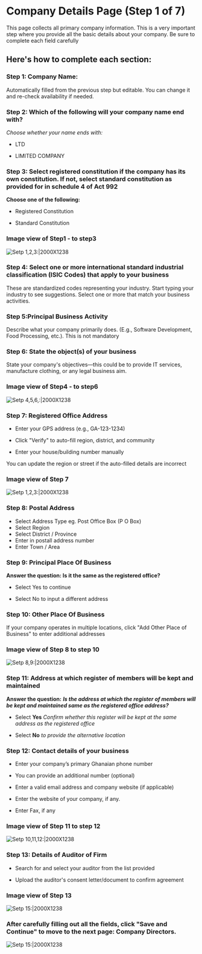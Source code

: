 # Company Details Page (Step 1 of 7)

This page collects all primary company information.
This is a very important step where you provide all the basic details about your company. Be sure to complete each field carefully

##   Here's how to complete each section:

###  Step 1: Company Name: 
Automatically filled from the previous step but editable. You can change it and re-check availability if needed.

###  Step 2: Which of the following will your company name end with?

*Choose whether your name ends with:*

- LTD

- LIMITED COMPANY

###  Step 3: Select registered constitution if the company has its own constitution. If not, select standard constitution as provided for in schedule 4 of Act 992
**Choose one of the following:**

- Registered Constitution 

- Standard Constitution
###  Image view of Step1 - to step3
![Setp 1,2,3:|2000X1238](/priv-limited10.png)

###  Step 4: Select one or more international standard industrial classification (ISIC Codes) that apply to your business
These are standardized codes representing your industry. Start typing your industry to see suggestions. Select one or more that match your business activities.

###  Step 5:Principal Business Activity
Describe what your company primarily does. (E.g., Software Development, Food Processing, etc.). This is not mandatory

###  Step 6: State the object(s) of your business
State your company's objectives—this could be to provide IT services, manufacture clothing, or any legal business aim.
###  Image view of Step4 - to step6
![Setp 4,5,6,:|2000X1238](/priv-limited11.png)

###  Step 7: Registered Office Address
- Enter your GPS address (e.g., GA-123-1234)

- Click "Verify" to auto-fill region, district, and community

- Enter your house/building number manually

You can update the region or street if the auto-filled details are incorrect
###  Image view of Step 7
![Setp 1,2,3:|2000X1238](/priv-limited12.png)

###  Step 8: Postal Address
- Select Address Type eg. Post Office Box (P O Box)
- Select Region
- Select District / Province
- Enter in postall address number
- Enter Town / Area

###  Step 9: Principal Place Of Business
 **Answer the question: Is it the same as the registered office?**

- Select Yes to continue

- Select No to input a different address

###  Step 10: Other Place Of Business
If your company operates in multiple locations, click "Add Other Place of Business" to enter additional addresses

###  Image view of Step 8 to step 10
![Setp 8,9:|2000X1238](/priv-limited13.png)

###  Step 11: Address at which register of members will be kept and maintained
**Answer the question:**
 ***Is the address at which the register of members will be kept and maintained same as the registered office address?***

- Select **Yes** *Confirm whether this register will be kept at the same address as the registered office*

- Select **No** *to provide the alternative location*

###  Step 12: Contact details of your business
- Enter your company’s primary Ghanaian phone number

- You can provide an additional number (optional)

- Enter a valid email address and company website (if applicable)

- Enter the website of your company, if any.

- Enter Fax, if any
###  Image view of Step 11 to step 12
![Setp 10,11,12:|2000X1238](/priv-limited14.png)


###  Step 13: Details of Auditor of Firm
- Search for and select your auditor from the list provided

- Upload the auditor's consent letter/document to confirm agreement
###  Image view of Step 13
![Setp 15:|2000X1238](/priv-limited15.png)
###  After carefully filling out all the fields, click "Save and Continue" to move to the next page: Company Directors.
![Setp 15:|2000X1238](/save.png)